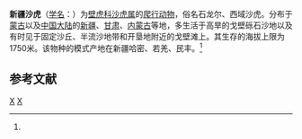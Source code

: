 {{Speciesbox
| taxon = Teratoscincus przewalskii
| binomial_authority = (Strauch, 1887)<ref name='id4462'>{{cite web| url =http://www.bioinfo.cn/db05/BjdwSpecies.php?action=view&id=4462| title =新疆沙虎| work =《中国动物物种编目数据库》| publisher =中国科学院微生物研究所| author =中国科学院动物研究所| accessdate =2009-04-11| deadurl =yes| archiveurl =https://web.archive.org/web/20160305084956/http://www.bioinfo.cn/db05/BjdwSpecies.php?action=view&id=4462| archivedate =2016-03-05}}</ref>
| range_map = Teratoscincus przewalskii distribution.png
}}

'''新疆沙虎'''（[[学名|学名]]：{{lang|la|''Teratoscincus przewalskii''}}）为[[壁虎科|壁虎科]][[沙虎属|沙虎属]]的[[爬行动物|爬行动物]]，俗名石龙尔、西域沙虎。分布于[[蒙古|蒙古]]以及[[中国大陆|中国大陆]]的[[新疆|新疆]]、[[甘肃|甘肃]]、[[内蒙古|内蒙古]]等地，多生活于高旱的戈壁砾石沙地以及有时见于固定沙丘、半流沙地带和开垦地附近的戈壁滩上。其生存的海拔上限为1750米。该物种的模式产地在新疆哈密、若羌、民丰。<ref name='id4462'/>

== 参考文献 ==
{{reflist}}

{{Taxonbar|from=Q1821549}}

[[Category:沙虎属|X]]
[[Category:1887年描述的动物|X]]


{{蜥蜴小作品}}